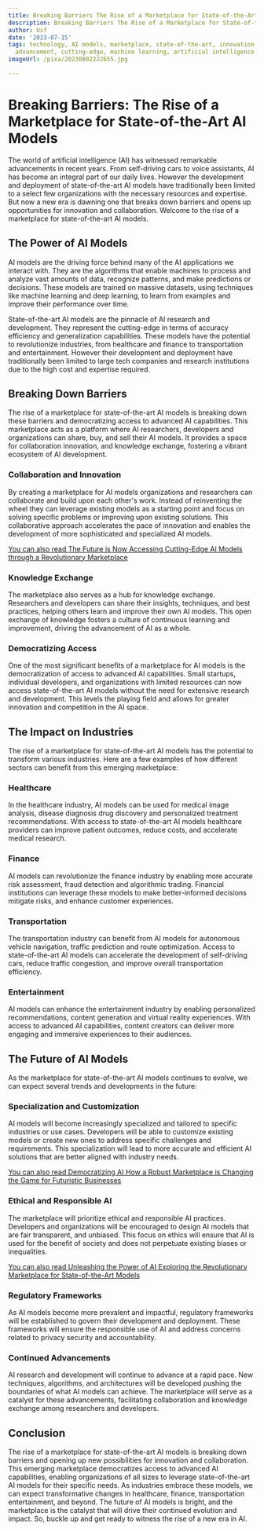 ```yaml
---
title: Breaking Barriers The Rise of a Marketplace for State-of-the-Art AI Models
description: Breaking Barriers The Rise of a Marketplace for State-of-the-Art AI Models
author: Usf
date: '2023-07-15'
tags: technology, AI models, marketplace, state-of-the-art, innovation, breaking barriers,
  advancement, cutting-edge, machine learning, artificial intelligence
imageUrl: /pixa/20230802222655.jpg

---
```

# Breaking Barriers: The Rise of a Marketplace  for State-of-the-Art AI Models

The  world of artificial intelligence (AI) has witnessed  remarkable advancements in recent  years. From self-driving cars to voice assistants, AI has become an integral part of our daily lives. However the development and deployment of state-of-the-art AI models have traditionally been limited to a select few organizations with the necessary resources and expertise. But now a new era is dawning one that breaks down barriers and opens up opportunities for innovation and  collaboration. Welcome to the rise of a marketplace for state-of-the-art AI models.

## The Power of AI Models

AI models are the driving force behind  many  of the AI applications we interact  with. They are the algorithms that enable machines to process and  analyze vast  amounts of data, recognize patterns,  and make predictions or decisions. These models are trained on massive datasets,  using techniques like machine learning and deep  learning, to learn from examples and improve their  performance over time.

State-of-the-art AI models are the pinnacle of AI research and development.  They represent the cutting-edge in terms of accuracy  efficiency and generalization capabilities. These models have the potential to revolutionize industries, from healthcare and finance to transportation and entertainment. However their development and deployment have traditionally been limited to large tech companies  and research institutions due to  the high cost and expertise required.

##  Breaking Down Barriers

The rise of a marketplace for state-of-the-art AI models is breaking  down these barriers and  democratizing access to advanced AI capabilities. This marketplace acts as a platform where AI  researchers, developers and organizations can share, buy, and sell their AI models. It provides a space for collaboration innovation, and knowledge exchange, fostering a vibrant  ecosystem of AI development.

### Collaboration and Innovation

By creating a marketplace for AI models  organizations and researchers can collaborate and build upon each other's work. Instead of reinventing the wheel they can leverage existing models  as a starting point and focus on solving specific problems or improving upon existing solutions. This collaborative approach accelerates the pace  of innovation and enables the development of more sophisticated and specialized AI models.

[You can  also read The  Future is Now  Accessing Cutting-Edge AI Models  through a Revolutionary Marketplace](The%20Future%20is%20Now%20Accessing%20Cutting-Edge%20AI%20Models%20through%20a%20Revolutionary%20Marketplace)


### Knowledge Exchange

The marketplace  also serves as  a hub for knowledge exchange. Researchers  and  developers can share their insights, techniques, and best practices, helping others learn and improve their own AI models. This open  exchange of  knowledge fosters a culture of continuous learning and improvement, driving the advancement of AI as a whole.

### Democratizing Access

One of the most significant benefits of  a  marketplace  for AI models  is the democratization of access to advanced AI capabilities. Small startups,  individual developers, and organizations  with limited  resources  can now access  state-of-the-art AI models without the need for extensive  research and  development. This levels the playing field and allows for greater innovation and competition in the AI space.

##  The Impact on Industries

The rise of a marketplace for state-of-the-art AI models has the  potential to transform various industries. Here are a few examples of how different sectors can benefit from this emerging marketplace:

### Healthcare

In the healthcare industry, AI models can be used for medical image analysis, disease diagnosis drug discovery  and personalized treatment recommendations. With access to state-of-the-art AI models healthcare providers can improve patient outcomes, reduce costs, and  accelerate medical research.

### Finance

AI models can  revolutionize the finance industry by enabling more accurate  risk assessment, fraud detection and algorithmic trading. Financial institutions can leverage these  models to make better-informed decisions mitigate risks,  and enhance customer experiences.

### Transportation

The transportation  industry  can benefit from AI models for autonomous  vehicle navigation,  traffic prediction and route optimization.  Access to state-of-the-art AI models can accelerate the development of self-driving cars, reduce  traffic congestion,  and improve overall transportation efficiency.

### Entertainment

AI  models can enhance the entertainment industry by enabling  personalized recommendations, content generation and virtual reality experiences. With access to advanced AI capabilities, content creators can deliver more  engaging and immersive experiences to their audiences.

## The Future of AI Models

As the marketplace for state-of-the-art AI models continues to evolve, we can expect several  trends  and developments in the future:

###  Specialization  and Customization

AI models will become increasingly specialized and tailored to specific industries or use cases. Developers will be  able to  customize existing models or  create  new ones to  address specific challenges  and requirements. This specialization will lead to  more accurate and efficient AI solutions  that are better  aligned with industry  needs.

[You can also read Democratizing AI How a Robust Marketplace is Changing the Game for Futuristic Businesses](Democratizing%20AI%20How%20a%20Robust%20Marketplace%20is%20Changing%20the%20Game%20for%20Futuristic%20Businesses)


### Ethical and Responsible AI

The marketplace  will prioritize ethical and responsible AI practices. Developers and organizations will be encouraged to design AI models that are fair transparent,  and unbiased. This  focus on  ethics will ensure that AI  is used for the  benefit of society and does  not perpetuate existing biases or inequalities.

[You can also read Unleashing the Power of AI Exploring  the Revolutionary Marketplace for  State-of-the-Art Models](Unleashing%20the%20Power%20of%20AI%20Exploring%20the%20Revolutionary%20Marketplace%20for%20State-of-the-Art%20Models)


### Regulatory Frameworks

As AI  models become more prevalent and impactful, regulatory frameworks will be established to govern their development and deployment. These frameworks will ensure  the responsible use of AI and address concerns related to privacy security and accountability.

### Continued  Advancements

AI research and development will continue to advance at a rapid pace. New techniques, algorithms, and architectures will  be developed pushing the boundaries of what AI models can achieve. The marketplace will serve as a catalyst for  these advancements, facilitating collaboration and knowledge exchange among researchers and developers.

## Conclusion

The rise of a marketplace for state-of-the-art AI models is breaking down barriers and opening up new possibilities  for innovation and collaboration. This emerging marketplace  democratizes  access to advanced AI capabilities, enabling organizations of all sizes to leverage  state-of-the-art AI models for their specific needs. As industries embrace these models, we can expect transformative changes in healthcare, finance, transportation entertainment, and  beyond. The future of AI models is bright, and the marketplace is the catalyst that will drive their continued evolution and impact. So, buckle up and get ready to witness the rise of a new era  in AI.